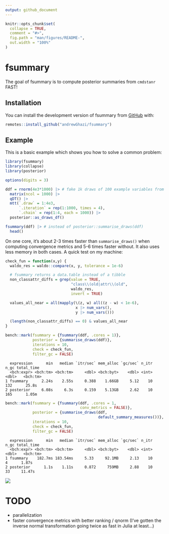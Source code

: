 ```yaml
---
output: github_document
---
```


<!-- README.md is generated from README.Rmd. Please edit that file -->

```r
knitr::opts_chunk$set(
  collapse = TRUE,
  comment = "#>",
  fig.path = "man/figures/README-",
  out.width = "100%"
)
```

# fsummary

<!-- badges: start -->
<!-- badges: end -->

The goal of fsummary is to compute posterior summaries from `cmdstanr` FAST!

## Installation

You can install the development version of fsummary from [GitHub](https://github.com/) with:

``` r
remotes::install_github("andrewGhazi/fsummary")
```

## Example

This is a basic example which shows you how to solve a common problem:

```r
library(fsummary)
library(collapse)
library(posterior)

options(digits = 3)

ddf = rnorm(4e3*1000) |> # fake 1k draws of 100 example variables from each of 4 chains
  matrix(ncol = 1000) |> 
  qDT() |> 
  mtt(`.draw` = 1:4e3,
      `.iteration` = rep(1:1000, times = 4),
      `.chain` = rep(1:4, each = 1000)) |> 
  posterior::as_draws_df()

fsummary(ddf) |> # instead of posterior::summarise_draws(ddf)
  head() 
```

On one core, it's about 2-3 times faster than `summarise_draws()` when computing convergence metrics and 5-6 times faster without. It also uses less memory in both cases. A quick test on my machine:

```r

check_fun = function(x,y) {
  waldo_res = waldo::compare(x, y, tolerance = 1e-6)

  # fsummary returns a data.table instead of a tibble
  non_classattr_diffs = grep(value = TRUE,
                             "class\\(old|attr\\(old",
                             waldo_res,
                             invert = TRUE)

  values_all_near = all(mapply(\(z, w) all((z - w) < 1e-6),
                               x |> num_vars(),
                               y |> num_vars()))

  (length(non_classattr_diffs) == 0) & values_all_near
}

bench::mark(fsummary = {fsummary(ddf, .cores = 1)},
            posterior = {summarise_draws(ddf)},
            iterations = 10,
            check = check_fun,
            filter_gc = FALSE)

```

```
  expression      min   median `itr/sec` mem_alloc `gc/sec` n_itr  n_gc total_time 
  <bch:expr> <bch:tm> <bch:tm>     <dbl> <bch:byt>    <dbl> <int> <dbl>   <bch:tm> 
1 fsummary      2.24s    2.55s     0.388    1.66GB     5.12    10   132      25.8s 
2 posterior     6.08s     6.3s     0.159    5.13GB     2.62    10   165      1.05m 
```
 
```r
bench::mark(fsummary = {fsummary(ddf, .cores = 1,
                                 conv_metrics = FALSE)},
            posterior = {summarise_draws(ddf, 
                                         default_summary_measures())},
            iterations = 10,
            check = check_fun,
            filter_gc = FALSE)
```

```
  expression      min   median `itr/sec` mem_alloc `gc/sec` n_itr  n_gc total_time 
  <bch:expr> <bch:tm> <bch:tm>     <dbl> <bch:byt>    <dbl> <int> <dbl>   <bch:tm> 
1 fsummary    182.7ms 183.54ms     5.33     92.1MB     2.13    10     4      1.87s 
2 posterior      1.1s    1.11s     0.872     759MB     2.88    10    33     11.47s 
```

![](man/figures/comparison.png)

# TODO

* parallelization
* faster convergence metrics with better ranking / qnorm (I've gotten the inverse normal transformation going twice as fast in Julia at least...)

